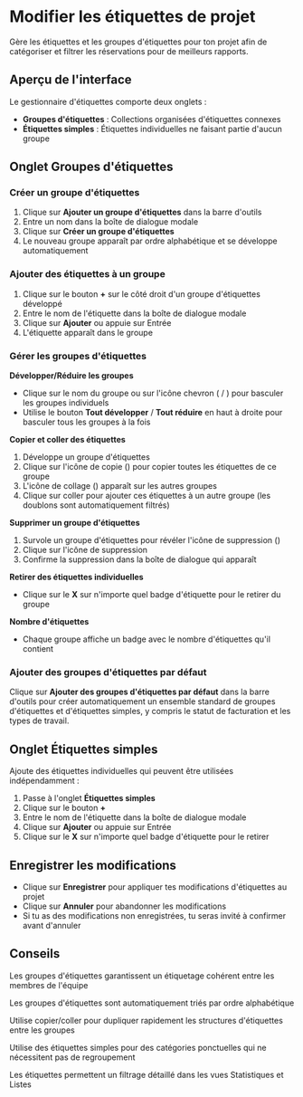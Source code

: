# Modifier les étiquettes de projet

Gère les étiquettes et les groupes d'étiquettes pour ton projet afin de catégoriser et filtrer les réservations pour de meilleurs rapports.

## Aperçu de l'interface

Le gestionnaire d'étiquettes comporte deux onglets :
- **Groupes d'étiquettes** : Collections organisées d'étiquettes connexes
- **Étiquettes simples** : Étiquettes individuelles ne faisant partie d'aucun groupe

## Onglet Groupes d'étiquettes

### Créer un groupe d'étiquettes
1. Clique sur **Ajouter un groupe d'étiquettes** dans la barre d'outils
2. Entre un nom dans la boîte de dialogue modale
3. Clique sur **Créer un groupe d'étiquettes**
4. Le nouveau groupe apparaît par ordre alphabétique et se développe automatiquement

### Ajouter des étiquettes à un groupe
1. Clique sur le bouton **+** sur le côté droit d'un groupe d'étiquettes développé
2. Entre le nom de l'étiquette dans la boîte de dialogue modale
3. Clique sur **Ajouter** ou appuie sur Entrée
4. L'étiquette apparaît dans le groupe

### Gérer les groupes d'étiquettes

**Développer/Réduire les groupes**
- Clique sur le nom du groupe ou sur l'icône chevron (<Icon name="ChevronUp" /> / <Icon name="ChevronDown" />) pour basculer les groupes individuels
- Utilise le bouton **Tout développer** / **Tout réduire** en haut à droite pour basculer tous les groupes à la fois

**Copier et coller des étiquettes**
1. Développe un groupe d'étiquettes
2. Clique sur l'icône de copie (<Icon name="Copy" />) pour copier toutes les étiquettes de ce groupe
3. L'icône de collage (<Icon name="Clipboard" />) apparaît sur les autres groupes
4. Clique sur coller pour ajouter ces étiquettes à un autre groupe (les doublons sont automatiquement filtrés)

**Supprimer un groupe d'étiquettes**
1. Survole un groupe d'étiquettes pour révéler l'icône de suppression (<Icon name="Trash2" />)
2. Clique sur l'icône de suppression
3. Confirme la suppression dans la boîte de dialogue qui apparaît

**Retirer des étiquettes individuelles**
- Clique sur le **X** sur n'importe quel badge d'étiquette pour le retirer du groupe

**Nombre d'étiquettes**
- Chaque groupe affiche un badge avec le nombre d'étiquettes qu'il contient

### Ajouter des groupes d'étiquettes par défaut
Clique sur **Ajouter des groupes d'étiquettes par défaut** dans la barre d'outils pour créer automatiquement un ensemble standard de groupes d'étiquettes et d'étiquettes simples, y compris le statut de facturation et les types de travail.

## Onglet Étiquettes simples

Ajoute des étiquettes individuelles qui peuvent être utilisées indépendamment :
1. Passe à l'onglet **Étiquettes simples**
2. Clique sur le bouton **+**
3. Entre le nom de l'étiquette dans la boîte de dialogue modale
4. Clique sur **Ajouter** ou appuie sur Entrée
5. Clique sur le **X** sur n'importe quel badge d'étiquette pour le retirer

## Enregistrer les modifications

- Clique sur **Enregistrer** pour appliquer tes modifications d'étiquettes au projet
- Clique sur **Annuler** pour abandonner les modifications
- Si tu as des modifications non enregistrées, tu seras invité à confirmer avant d'annuler

## Conseils

<Tip>Les groupes d'étiquettes garantissent un étiquetage cohérent entre les membres de l'équipe</Tip>

<Tip>Les groupes d'étiquettes sont automatiquement triés par ordre alphabétique</Tip>

<Tip>Utilise copier/coller pour dupliquer rapidement les structures d'étiquettes entre les groupes</Tip>

<Tip>Utilise des étiquettes simples pour des catégories ponctuelles qui ne nécessitent pas de regroupement</Tip>

<Tip>Les étiquettes permettent un filtrage détaillé dans les vues Statistiques et Listes</Tip>
